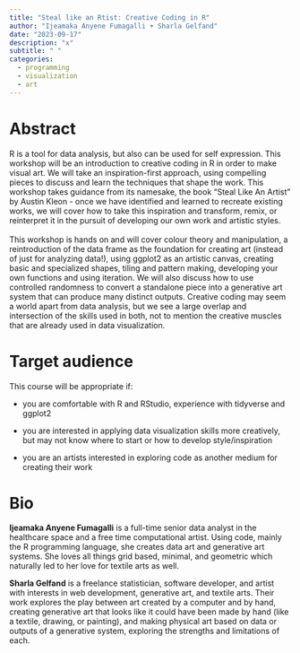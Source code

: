 ```yaml
---
title: "Steal like an Rtist: Creative Coding in R"
author: "Ijeamaka Anyene Fumagalli + Sharla Gelfand"
date: "2023-09-17"
description: "x"
subtitle: " "
categories: 
  - programming
  - visualization
  - art
---
```


# Abstract

R is a tool for data analysis, but also can be used for self expression.
This workshop will be an introduction to creative coding in R in order to make visual art.
We will take an inspiration-first approach, using compelling pieces to discuss and learn the techniques that shape the work.
This workshop takes guidance from its namesake, the book "Steal Like An Artist" by Austin Kleon - once we have identified and learned to recreate existing works, we will cover how to take this inspiration and transform, remix, or reinterpret it in the pursuit of developing our own work and artistic styles. 
\
\
This workshop is hands on and will cover colour theory and manipulation, a reintroduction of the data frame as the foundation for creating art (instead of just for analyzing data!), using ggplot2 as an artistic canvas, creating basic and specialized shapes, tiling and pattern making, developing your own functions and using iteration.
We will also discuss how to use controlled randomness to convert a standalone piece into a generative art system that can produce many distinct outputs.
Creative coding may seem a world apart from data analysis, but we see a large overlap and intersection of the skills used in both, not to mention the creative muscles that are already used in data visualization.

# Target audience

This course will be appropriate if:

-   you are comfortable with R and RStudio, experience with tidyverse and ggplot2

-   you are interested in applying data visualization skills more creatively, but may not know where to start or how to develop style/inspiration

-   you are an artists interested in exploring code as another medium for creating their work

# Bio

**Ijeamaka Anyene Fumagalli** is a full-time senior data analyst in the healthcare space and a free time computational artist.
Using code, mainly the R programming language, she creates data art and generative art systems.
She loves all things grid based, minimal, and geometric which naturally led to her love for textile arts as well.

**Sharla Gelfand** is a freelance statistician, software developer, and artist with interests in web development, generative art, and textile arts.
Their work explores the play between art created by a computer and by hand, creating generative art that looks like it could have been made by hand (like a textile, drawing, or painting), and making physical art based on data or outputs of a generative system, exploring the strengths and limitations of each.
